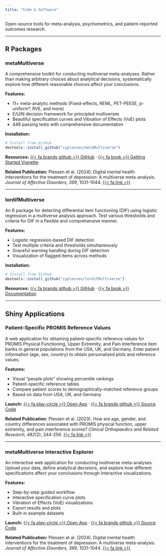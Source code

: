 ```yaml
---
title: "Code & Software"
---
```


Open-source tools for meta-analysis, psychometrics, and patient-reported outcomes research.

---

## R Packages

### metaMultiverse

A comprehensive toolkit for conducting multiverse meta-analyses. Rather than making arbitrary choices about analytical decisions, systematically explore how different reasonable choices affect your conclusions.

**Features:**

- 11+ meta-analytic methods (Fixed-effects, REML, PET-PEESE, p-uniform*, RVE, and more)
- E/U/N decision framework for principled multiverses
- Beautiful specification curves and Vibration of Effects (VoE) plots
- 446 passing tests with comprehensive documentation

**Installation:**
```r
# Install from GitHub
devtools::install_github("cyplessen/metaMultiverse")
```

**Resources:** [{{< fa brands github >}} GitHub](https://github.com/cyplessen/metaMultiverse) · [{{< fa book >}} Getting Started Vignette](https://github.com/cyplessen/metaMultiverse#-quick-start)

**Related Publication:** Plessen et al. (2024). Digital mental health interventions for the treatment of depression: A multiverse meta-analysis. *Journal of Affective Disorders, 369*, 1031-1044. [{{< fa link >}}](https://doi.org/10.1016/j.jad.2024.10.018)

---

### lordifMultiverse

An R package for detecting differential item functioning (DIF) using logistic regression in a multiverse analysis approach. Test various thresholds and criteria for DIF in a flexible and comprehensive manner.

**Features:**

- Logistic regression-based DIF detection
- Test multiple criteria and thresholds simultaneously
- Graceful warning handling during DIF detection
- Visualization of flagged items across methods

**Installation:**
```r
# Install from GitHub
devtools::install_github("cyplessen/lordifMultiverse")
```

**Resources:** [{{< fa brands github >}} GitHub](https://github.com/cyplessen/lordifMultiverse) · [{{< fa book >}} Documentation](https://github.com/cyplessen/lordifMultiverse#usage)

---

## Shiny Applications

### Patient-Specific PROMIS Reference Values

A web application for obtaining patient-specific reference values for PROMIS Physical Functioning, Upper Extremity, and Pain Interference item banks in general populations from the USA, UK, and Germany. Enter patient information (age, sex, country) to obtain personalized plots and reference values.

**Features:**

- Visual "people plots" showing percentile rankings
- Patient-specific reference tables
- Compare patient scores to demographically-matched reference groups
- Based on data from USA, UK, and Germany

**Launch:** [{{< fa play-circle >}} Open App](http://www.common-metrics.org/PROMIS_PF_and_PI_Reference_scores.php) · [{{< fa brands github >}} Source Code](https://github.com/cyplessen/Patient-Specific-PROMIS-Reference-Values)

**Related Publication:** Plessen et al. (2023). How are age, gender, and country differences associated with PROMIS physical function, upper extremity, and pain interference scores? *Clinical Orthopaedics and Related Research, 482*(2), 244-256. [{{< fa link >}}](https://doi.org/10.1097/CORR.0000000000002798)

---

### metaMultiverse Interactive Explorer

An interactive web application for conducting multiverse meta-analyses. Upload your data, define analytical decisions, and explore how different specifications affect your conclusions through interactive visualizations.

**Features:**

- Step-by-step guided workflow
- Interactive specification curve plots
- Vibration of Effects (VoE) visualizations
- Export results and plots
- Built-in example datasets

**Launch:** [{{< fa play-circle >}} Open App](https://dsd1ph-constantin0yves0plessen.shinyapps.io/metamultiverse/) · [{{< fa brands github >}} Source Code](https://github.com/cyplessen/metaMultiverse)

**Related Publication:** Plessen et al. (2024). Digital mental health interventions for the treatment of depression: A multiverse meta-analysis. *Journal of Affective Disorders, 369*, 1031-1044. [{{< fa link >}}](https://doi.org/10.1016/j.jad.2024.10.018)
